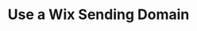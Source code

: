 ---
title: "Use a Wix Sending Domain"
description: "Description of your new file."
sidebarTitle: "Wix"
---